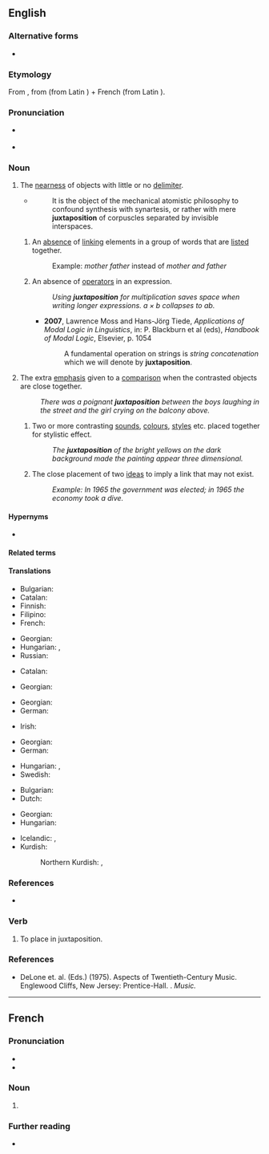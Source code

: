 {{also|juxta-position}}
==English==

===Alternative forms===
* {{l|en|juxta-position}}

===Etymology===
From {{bor|en|fr|juxtaposition}}, from {{der|en|la|iuxtā||near}} (from Latin {{m|la|iungō||to join}}) + French {{m|fr|position||position}} (from Latin {{m|la|pōnō||to place}}).

===Pronunciation===
* {{a|UK|US}} {{IPA|en|/ˌdʒʌk.stə.pəˈzɪʃ.ən/}}
* {{audio|en|en-us-juxtaposition.ogg|Audio (US)}}

===Noun===
{{en-noun|~}}

# The [[nearness]] of objects with little or no [[delimiter]].
#* {{RQ:Coleridge The Friend}}
#*: It is the object of the mechanical atomistic philosophy to confound synthesis with synartesis, or rather with mere '''juxtaposition''' of corpuscles separated by invisible interspaces.
## {{lb|en|grammar}} An [[absence]] of [[link]]ing elements in a group of words that are [[list]]ed together.
##: Example: ''mother father'' instead of ''mother and father''
## {{lb|en|mathematics}} An absence of [[operator]]s in an expression.
##: ''Using '''juxtaposition''' for multiplication saves space when writing longer expressions. <math>a \times b </math> collapses to <math>ab</math>.''
##* '''2007''', Lawrence Moss and Hans-Jörg Tiede, ''Applications of Modal Logic in Linguistics'', in: P. Blackburn et al (eds), ''Handbook of Modal Logic'', Elsevier, p. 1054
##*: A fundamental operation on strings is ''string concatenation'' which we will denote by '''juxtaposition'''.
# The extra [[emphasis]] given to a [[comparison]] when the contrasted objects are close together.
#: ''There was a poignant '''juxtaposition''' between the boys laughing in the street and the girl crying on the balcony above.''
## {{lb|en|arts}} Two or more contrasting [[sound]]s, [[colour]]s, [[style]]s etc. placed together for stylistic effect.
##: ''The '''juxtaposition''' of the bright yellows on the dark background made the painting appear three dimensional.''
## {{lb|en|rhetoric}} The close placement of two [[idea]]s to imply a link that may not exist.
##: ''Example: In 1965 the government was elected; in 1965 the economy took a dive.''

====Hypernyms====
* {{l|en|position}} {{qualifier|structurally}}

====Related terms====
{{rel2
|en|juxtapose
|juxtaposed
|juxtapositive
}}

====Translations====
{{trans-top|the nearness of objects with little or no delimiter}}
* Bulgarian: {{t+|bg|съпоставяне|n}}
* Catalan: {{t+|ca|juxtaposició|f}}
* Finnish: {{t|fi|vierekkäin asettelu}}
* Filipino: {{t|ta|pagkakaiba}}
* French: {{t+|fr|juxtaposition|f}}
{{trans-mid}}
* Georgian: {{t|ka|სიახლოვე}}
* Hungarian: {{t|hu|egymásmellettiség}}, {{t|hu|[[egymás]] [[mellé]] [[állítás]]/[[helyezés]]}}
* Russian: {{t+|ru|бли́зость|f}}
{{trans-bottom}}

{{trans-top|grammar: absence of linking elements in a group of words that are listed together}}
* Catalan: {{t+|ca|juxtaposició}}
{{trans-mid}}
* Georgian: {{t|ka|შედარება}}
{{trans-bottom}}

{{trans-top|mathematics: absence of operators}}
* Georgian: {{t|ka|შედარება}}
* German: {{t+|de|Juxtaposition|f}}
{{trans-mid}}
* Irish: {{t|ga|neas-suíomh|m}}
{{trans-bottom}}

{{trans-top|extra emphasis given to a comparison}}
* Georgian: {{t|ka|შედარება}}
* German: {{t+|de|Gegenüberstellung|f}}
{{trans-mid}}
* Hungarian: {{t|hu|szembeállítás}}, {{t|hu|szembenállás}}
* Swedish: {{t+|sv|sida vid sida}}
{{trans-bottom}}

{{trans-top|arts: contrasting sounds or colours}}
* Bulgarian: {{t+|bg|контраст}}
* Dutch: {{t+|nl|juxtapositie}}
{{trans-mid}}
* Georgian: {{t|ka|შედარება}}
* Hungarian: {{t+|hu|párosítás}}
{{trans-bottom}}

{{trans-top|rhetoric: placement of ideas}}
{{trans-mid}}
{{trans-bottom}}

{{checktrans-top}}
* Icelandic: {{t-check|is|hliðsetning|f}}, {{t-check|is|hliðstaða|f}}
* Kurdish:
*: Northern Kurdish: {{t+check|kmr|berhev|alt=berhevdan}} <!-- was "{{t+|kmr|berhev|alt=berhevdan}}" - assumed inflected form or vocalised spelling; please verify if linking is acceptable. see [[User:Kephir/gadgets/xte#Translation_fixing]] -->, {{t+check|kmr|berhev|alt=dan berhev}} <!-- was "dan {{t+|kmr|berhev}}" - assumed inflected form or vocalised spelling; please verify if linking is acceptable. see [[User:Kephir/gadgets/xte#Translation_fixing]] -->
{{trans-mid}}
{{trans-bottom}}

===References===
* {{pedia|Juxtaposition}}

===Verb===
{{en-verb}}

# To place in juxtaposition.

===References===
* DeLone et. al. (Eds.) (1975). Aspects of Twentieth-Century Music. Englewood Cliffs, New Jersey: Prentice-Hall. {{ISBN|0130493465}}. ''Music.''

----

==French==

===Pronunciation===
* {{fr-IPA}}
* {{audio|fr|LL-Q150 (fra)-WikiLucas00-juxtaposition.wav|Audio}}

===Noun===
{{fr-noun|f}}

# {{l|en|juxtaposition}}

===Further reading===
* {{R:TLFi}}